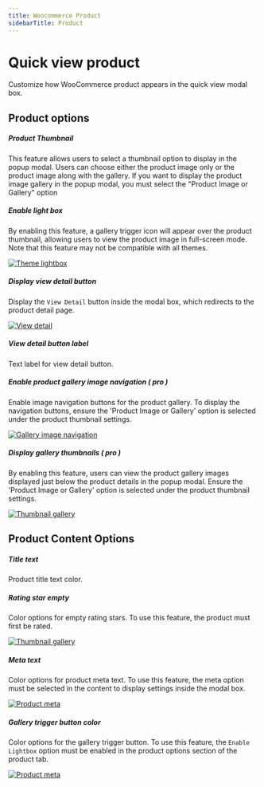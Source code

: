```yaml
---
title: Woocommerce Product
sidebarTitle: Product
---
```


# Quick view product

Customize how WooCommerce product appears in the quick view modal box.


## Product options


##### Product Thumbnail

This feature allows users to select a thumbnail option to display in the popup modal. Users can choose either the product image only or the product image along with the gallery. If you want to display the product image gallery in the popup modal, you must select the "Product Image or Gallery" option


##### Enable light box

By enabling this feature, a gallery trigger icon will appear over the product thumbnail, allowing users to view the product image in full-screen mode. Note that this feature may not be compatible with all themes.


[![Theme lightbox](/products/quick-view/theme-lightbox.png)](/products/quick-view/theme-lightbox.png)



##### Display view detail button

Display the `View Detail` button inside the modal box, which redirects to the product detail page.


[![View detail](/products/quick-view/view-detail.png)](/products/quick-view/view-detail.png)



##### View detail button label

Text label for view detail button.



##### Enable product gallery image navigation ( pro )

Enable image navigation buttons for the product gallery. To display the navigation buttons, ensure the 'Product Image or Gallery' option is selected under the product thumbnail settings.

[![Gallery image navigation](/products/quick-view/gallery-image-navigation.png)](/products/quick-view/gallery-image-navigation.png)



##### Display gallery thumbnails ( pro )

By enabling this feature, users can view the product gallery images displayed just below the product details in the popup modal. Ensure the 'Product Image or Gallery' option is selected under the product thumbnail settings.

[![Thumbnail gallery](/products/quick-view/thumbnail-gallery.png)](/products/quick-view/thumbnail-gallery.png)




## Product Content Options


##### Title text

Product title text color.

##### Rating star empty

Color options for empty rating stars. To use this feature, the product must first be rated.

[![Thumbnail gallery](/products/quick-view/product-ratings.png)](/products/quick-view/product-ratings.png)



##### Meta text

Color options for product meta text. To use this feature, the meta option must be selected in the content to display settings inside the modal box.

[![Product meta](/products/quick-view/product-meta.png)](/products/quick-view/product-meta.png)



##### Gallery trigger button color

Color options for the gallery trigger button. To use this feature, the `Enable Lightbox` option must be enabled in the product options section of the product tab.

[![Product meta](/products/quick-view/gallery-trigger-button.png)](/products/quick-view/gallery-trigger-button.png)

